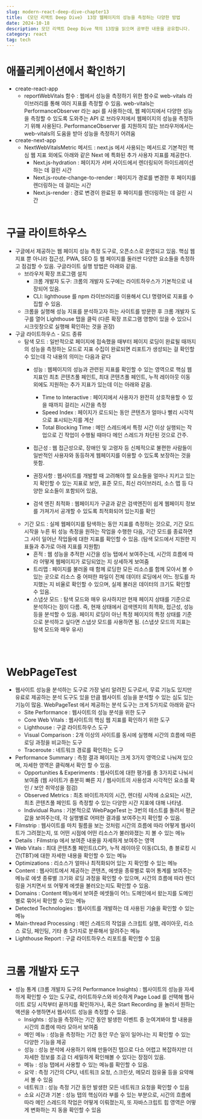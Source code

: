 ```yaml
---
slug: modern-react-deep-dive-chapter13
title: 《모던 리액트 Deep Dive》 13장 웹페이지의 성능을 측정하는 다양한 방법
date: 2024-10-18
description: 모던 리액트 Deep Dive 책의 13장을 읽으며 공부한 내용을 공유합니다.
category: react
tag: tech
---
```


# 애플리케이션에서 확인하기
- create-react-app
    - reportWebVitals 함수 : 웹에서 성능을 측정하기 위한 함수로 web-vitals 라이브러리를 통해 여러 지표를 측정할 수 있음. web-vitals는 PerformanceObserver 라는 api 를 사용하는데, 웹 페이지에서 다양한 성능을 측정할 수 있도록 도와주는 API 로 브라우저에서 웹페이지의 성능을 측정하기 위해 사용된다. PerformanceObserver 를 지원하지 않는 브라우저에서는 web-vitals의 도움을 받아 성능을 측정하기 어려움
- create-next-app
    - NextWebVitalsMetric 메서드 : next.js 에서 사용되는 메서드로 기본적인 핵심 웹 지표 외에도 아래와 같은 Next 에 특화된 추가 사용자 지표를 제공한다.
        - Next.js-hydration : 페이지가 서버 사이드에서 렌더링되어 하이드레이션하는 데 걸린 시간
        - Next.js-route-change-to-render : 페이지가 경로를 변경한 후 페이지를 렌더링하는 데 걸리는 시간
        - Next.js-render : 경로 변경이 완료된 후 페이지를 렌더링하는 데 걸린 시간
<br /> <br />

# 구글 라이트하우스
- 구글에서 제공하는 웹 페이지 성능 측정 도구로, 오픈소스로 운영되고 있음. 핵심 웹 지표 뿐 아니라 접근성, PWA, SEO 등 웹 페이지를 둘러싼 다양한 요소들을 측정하고 점검할 수 있음. 구글라이트 실행 방법은 아래와 같음.
    - 브라우저 확장 프로그램 설치
        - 크롬 개발자 도구: 크롬의 개발자 도구에는 라이트하우스가 기본적으로 내장되어 있음.
        - CLI: lighthouse 를 npm 라이브러리를 이용해서 CLI 명령어로 지표를 수집할 수 있음.
    - 크롬을 실행해 성능 지표를 분석하고자 하는 사이트를 방문한 후 크롬 개발자 도구를 열어 Lighthouse 탭을 클릭 (다른 확장 프로그램 영향이 있을 수 있으니 시크릿창으로 실행해 확인하는 것을 권장)
- 구글 라이트하우스 - 모드 종류
    - 탐색 모드 : 일반적으로 페이지에 접속했을 때부터 페이지 로딩이 완료될 때까지의 성능을 측정하는 모드로 지표 수집이 완료되면 리포트가 생성되는 걸 확인할 수 있는데 각 내용의 의미는 다음과 같다
        - 성능 : 웹페이지의 성능과 관련된 지표를 확인할 수 있는 영역으로 핵심 웹 지표인 최초 콘텐츠풀 페인트, 최대 콘텐츠풀 페인트, 누적 레이아웃 이동 외에도 지원하는 추가 지표가 있는데 이는 아래와 같음.
            - Time to Interactive : 페이지에서 사용자가 완전히 상호작용할 수 있을 때까지 걸리는 시간을 측정
            - Speed Index : 페이지가 로드되는 동안 콘텐츠가 얼마나 빨리 시각적으로 표시되는지를 계산
            - Total Blocking Time : 메인 스레드에서 특정 시간 이상 실행되는 작업으로 긴 작업이 수행될 때마다 메인 스레드가 차단된 것으로 간주.

        - 접근성 : 웹 접근성으로, 장애인 및 고령자 등 신체적으로 불편한 사람들이 일반적인 사용자와 동등하게 웹페이지를 이용할 수 있도록 보장하는 것을 뜻함.
        - 권장사항 : 웹사이트를 개발할 때 고려해야 할 요소들을 얼마나 지키고 있는 지 확인할 수 있는 지표로 보안, 표준 모드, 최신 라이브러리, 소스 맵 등 다양한 요소들이 포함되어 있음,
        - 검색 엔진 최적화 : 웹페이지가 구글과 같은 검색엔진이 쉽게 웹페이지 정보를 가져가서 공개할 수 있도록 최적화되어 있는지를 확인
    - 기간 모드 : 실제 웹페이지를 탐색하는 동안 지표를 측정하는 것으로, 기간 모드 시작을 누른 뒤 성능 측정을 원하는 작업을 수행한 다음, 기간 모드를 종료하면 그 사이 일어난 작업들에 대한 지표를 확인할 수 있음. (탐색 모드에서 지원한 지표들과 추가로 아래 지표를 지원함)
        - 흔적 : 웹 성능을 추적한 시간을 성능 탭에서 보여주는데, 시간의 흐름에 따라 어떻게 웹페이지가 로딩되었는 지 상세하게 보여줌
        - 트리맵 : 페이지를 불러올 때 함께 로딩한 모든 리소스를 함께 모아서 볼 수 있는 곳으로 리소스 중 어떠한 파일이 전체 데이터 로딩에서 어느 정도를 차지했는 지 비율로 확인할 수 있으며, 실제 불러온 데이터의 크기도 확인할 수 있음.
        - 스냅샷 모드 : 탐색 모드와 매우 유사하지만 현재 페이지 상태를 기준으로 분석하다는 점이 다름. 즉, 현재 상태에서 검색엔지의 최적화, 접근성, 성능 등을 분석할 수 있음. 페이지 로딩이 아닌 특정 페이지의 특정 상태를 기준으로 분석하고 싶다면 스냅샷 모드를 사용하면 됨. (스냅샷 모드의 지표는 탐색 모드와 매우 유사)

<br /> <br />

# WebPageTest
- 웹사이트 성능을 분석하는 도구로 가장 널리 알려진 도구로서, 무료 기능도 있지만 유료로 제공하는 분석 도구도 있을 만큼 웹사이트 성능을 분석할 수 있는 심도 있는 기능이 많음. WebPageTest 에서 제공하는 분석 도구는 크게 5가지로 아래와 같다
    - Site Performance : 웹사이트의 성능 분석을 위한 도구
    - Core Web Vitals : 웹사이트의 핵심 웹 지표를 확인하기 위한 도구
    - Lighthouse : 구글 라이트하우스 도구
    - Visual Comparison : 2개 이상의 사이트를 동시에 실행해 시간의 흐름에 따른 로딩 과정을 비교하는 도구
    - Traceroute : 네트워크 경로를 확인하는 도구
- Performance Summary : 측정 결과 페이지는 크게 3가지 영역으로 나눠져 있으며, 자세한 영역은 클릭해서 확인 할 수 있음.
    - Opportunities & Experiments : 웹사이트에 대한 평가를 총 3가지로 나눠서 보여줌 (웹 사이트가 충분히 빠른 지 / 웹사이트의 사용성과 시각적인 요소를 확인 / 보안 취약성을 점검)
    - Observed Metrics : 최초 바이트까지의 시간, 렌더링 시작에 소요되는 시간, 최초 콘텐츠풀 페인트 등 측정할 수 있는 다양한 시간 지표에 대해 나타냄.
    - Individual Runs : 기본적으로 WebPageTest 는 3번의 테스트를 돌려서 평균값을 보여주는데, 각 실행별로 어떠한 결과를 보여주는지 확인할 수 있음.
- Filmstrip : 웹사이트를 마치 필름을 보는 것처럼 시간의 흐름에 따라 어떻게 웹사이트가 그려졌는지, 또 어떤 시점에 어떤 리소스가 불러와졌는 지 볼 수 있는 메뉴
- Details : Filmstrip 에서 보여준 내용을 자세하게 보여주는 영역
- Web Vitals : 최대 콘텐츠풀 페인트(LCP), 누적 레이아웃 이동(CLS), 총 블로킹 시간(TBT)에 대한 자세한 내용을 확인할 수 있는 메뉴
- Optimizations : 리소스가 얼마나 최적화되어 있는 지 확인할 수 있는 메뉴
- Content : 웹사이트에서 제공하는 콘텐츠, 에셋을 종류별로 묶어 통계를 보여주는 메뉴로 에셋 종류별 크기와 로딩 과정을 확인할 수 있으며, 시간의 흐름에 따라 렌더링을 거치면서 또 어떻게 에셋을 불러오는지도 확인할 수 있음.
- Domains : Content 메뉴에서 보여준 에셋들이 어느 도메인에서 왔는지를 도메인별로 묶어서 확인할 수 있는 메뉴
- Detected Technologies : 웹사이트를 개발하는 데 사용된 기술을 확인할 수 있는 메뉴
- Main-thread Processing : 메인 스레드의 작업을 스크립트 실행, 레이아웃, 리소스 로딩, 페인팅, 기타 총 5가지로 분류해서 알려주는 메뉴
- Lighthouse Report : 구글 라이트하우스 리포트를 확인할 수 있음
<br /> <br />

# 크롬 개발자 도구
- 성능 통계 (크롬 개발자 도구의 Performance Insights) : 웹사이트의 성능을 자세하게 확인할 수 있는 도구로, 라이트하우스와 비슷하게 Page Load 를 선택해 웹사이트 로딩 시작부터 끝까지를 확인하거나, 혹은 Start Recording 을 눌러서 원하는 액션을 수행하면서 웹사이트 성능을 측정할 수 있음.
    - Insights : 성능을 측정하는 기간 동안 발생한 이벤트 중 눈여겨봐야 할 내용을 시간의 흐름에 따라 모아서 보여줌
    - 메인 메뉴 : 성능을 측정하는 기간 동안 무슨 일이 일어나는 지 확인할 수 있는 다양한 기능을 제공
    - 성능 : 성능 분석에 사용하기 위해 만들어진 탭으로 다소 어렵고 복잡하지만 더 자세한 정보를 조금 더 세밀하게 확인해볼 수 있다는 장점이 있음.
    - 메뉴 : 성능 탭에서 사용할 수 있는 메뉴를 확인할 수 있음.
    - 요약 : 측정 기간의 CPU, 네트워크 요청, 스크린샷, 메모리 점유율 등을 요약해서 볼 수 있음
    - 네트워크 : 성능 측정 기간 동안 발생한 모든 네트워크 요청을 확인할 수 있음
    - 소요 시간과 기본 : 성능 탭의 핵심이라 부를 수 있는 부분으로, 시간의 흐름에 따라 메인 스레드의 작업은 어떻게 이뤄졌는지, 또 자바스크립트 힙 영역은 어떻게 변화하는 지 동을 확인할 수 있음

<br /> <br />